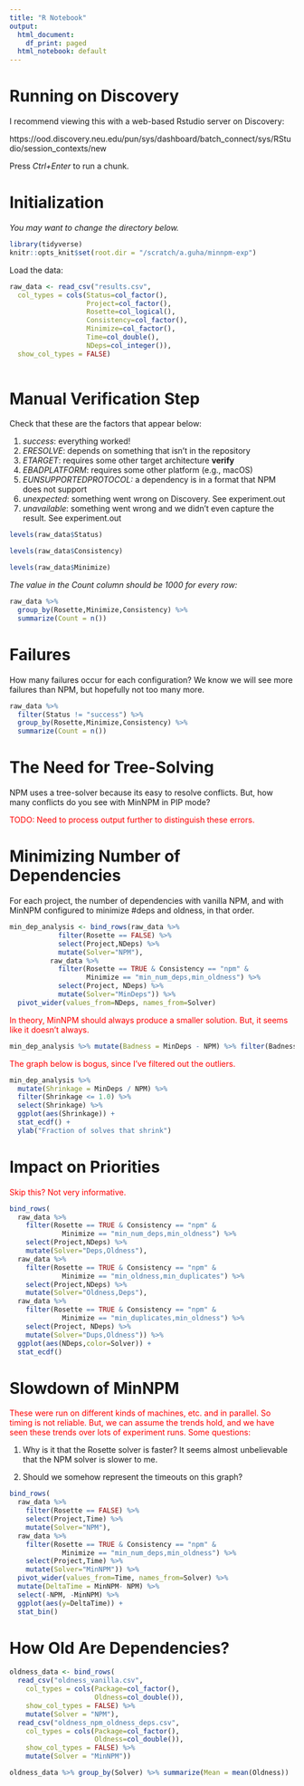 ```yaml
---
title: "R Notebook"
output:
  html_document:
    df_print: paged
  html_notebook: default
---
```


# Running on Discovery

I recommend viewing this with a web-based Rstudio server on Discovery:

https://ood.discovery.neu.edu/pun/sys/dashboard/batch_connect/sys/RStudio/session_contexts/new

Press *Ctrl+Enter* to run a chunk.

# Initialization

*You may want to change the directory below.*

```r
library(tidyverse)
knitr::opts_knit$set(root.dir = "/scratch/a.guha/minnpm-exp")
```

Load the data:

```r
raw_data <- read_csv("results.csv",
  col_types = cols(Status=col_factor(),
                   Project=col_factor(),
                   Rosette=col_logical(),
                   Consistency=col_factor(),
                   Minimize=col_factor(),
                   Time=col_double(),
                   NDeps=col_integer()),
  show_col_types = FALSE)
                   
```


# Manual Verification Step

Check that these are the factors that appear below:

1. *success*: everything worked!
2. *ERESOLVE*: depends on something that isn't in the repository
3. *ETARGET*: requires some other target architecture **verify**
4. *EBADPLATFORM*: requires some other platform (e.g., macOS)
5. *EUNSUPPORTEDPROTOCOL:* a dependency is in a format that NPM does not support
6. *unexpected*: something went wrong on Discovery. See experiment.out
7. *unavailable*: something went wrong and we didn't even capture the result. 
   See experiment.out

```r
levels(raw_data$Status)
```

```r
levels(raw_data$Consistency)
```

```r
levels(raw_data$Minimize)
```

*The value in the Count column should be 1000 for every row:*

```r
raw_data %>% 
  group_by(Rosette,Minimize,Consistency) %>%
  summarize(Count = n())
```

# Failures

How many failures occur for each configuration? We know we will see more failures than NPM, but hopefully not too many more.

```r
raw_data %>% 
  filter(Status != "success") %>% 
  group_by(Rosette,Minimize,Consistency) %>%
  summarize(Count = n())
```

#  The Need for Tree-Solving

NPM uses a tree-solver because its easy to resolve conflicts. But, how many conflicts do you see with MinNPM in PIP mode?

<span style="color:red">TODO: Need to process output further to distinguish these errors.</span>

#  Minimizing Number of Dependencies

For each project, the number of dependencies with vanilla NPM, and with MinNPM configured to minimize #deps and oldness, in that order.

```r
min_dep_analysis <- bind_rows(raw_data %>% 
            filter(Rosette == FALSE) %>% 
            select(Project,NDeps) %>% 
            mutate(Solver="NPM"),
          raw_data %>% 
            filter(Rosette == TRUE & Consistency == "npm" &
                   Minimize == "min_num_deps,min_oldness") %>%
            select(Project, NDeps) %>%
            mutate(Solver="MinDeps")) %>%
  pivot_wider(values_from=NDeps, names_from=Solver)
```


<span style="color: red">
In theory, MinNPM should always produce a smaller solution. But, it seems like it doesn't always.
</span>

```r
min_dep_analysis %>% mutate(Badness = MinDeps - NPM) %>% filter(Badness > 0)

```

<span style="color:red">The graph below is bogus, since I've filtered out the outliers.</span>

```r
min_dep_analysis %>% 
  mutate(Shrinkage = MinDeps / NPM) %>% 
  filter(Shrinkage <= 1.0) %>%
  select(Shrinkage) %>%
  ggplot(aes(Shrinkage)) +
  stat_ecdf() +
  ylab("Fraction of solves that shrink")
```


# Impact on Priorities

<span style="color:red">Skip this? Not very informative.</span>

```r
bind_rows(
  raw_data %>% 
    filter(Rosette == TRUE & Consistency == "npm" &
             Minimize == "min_num_deps,min_oldness") %>%
    select(Project,NDeps) %>%
    mutate(Solver="Deps,Oldness"),
  raw_data %>% 
    filter(Rosette == TRUE & Consistency == "npm" &
             Minimize == "min_oldness,min_duplicates") %>%
    select(Project,NDeps) %>%
    mutate(Solver="Oldness,Deps"),
  raw_data %>% 
    filter(Rosette == TRUE & Consistency == "npm" &
             Minimize == "min_duplicates,min_oldness") %>%
    select(Project, NDeps) %>%
    mutate(Solver="Dups,Oldness")) %>%
  ggplot(aes(NDeps,color=Solver)) +
  stat_ecdf()
```

# Slowdown of MinNPM

<span style="color:red">These were run on different kinds of machines, etc. and in parallel. So timing is not reliable. But, we can assume the trends hold, and we have seen these trends over lots of experiment runs. Some questions:</span>

1. Why is it that the Rosette solver is faster? It seems almost unbelievable that the NPM solver is slower to me.

2. Should we somehow represent the timeouts on this graph?

```r
bind_rows(
  raw_data %>%
    filter(Rosette == FALSE) %>%
    select(Project,Time) %>%
    mutate(Solver="NPM"),
  raw_data %>% 
    filter(Rosette == TRUE & Consistency == "npm" &
             Minimize == "min_num_deps,min_oldness") %>%
    select(Project,Time) %>%
    mutate(Solver="MinNPM")) %>%
  pivot_wider(values_from=Time, names_from=Solver) %>%
  mutate(DeltaTime = MinNPM- NPM) %>%
  select(-NPM, -MinNPM) %>%
  ggplot(aes(y=DeltaTime)) +
  stat_bin()
```

# How Old Are Dependencies?

```r
oldness_data <- bind_rows(
  read_csv("oldness_vanilla.csv",
    col_types = cols(Package=col_factor(),
                     Oldness=col_double()),
    show_col_types = FALSE) %>%
    mutate(Solver = "NPM"),
  read_csv("oldness_npm_oldness_deps.csv",
    col_types = cols(Package=col_factor(),
                     Oldness=col_double()),
    show_col_types = FALSE) %>%
    mutate(Solver = "MinNPM"))
```

```r
oldness_data %>% group_by(Solver) %>% summarize(Mean = mean(Oldness))
```
